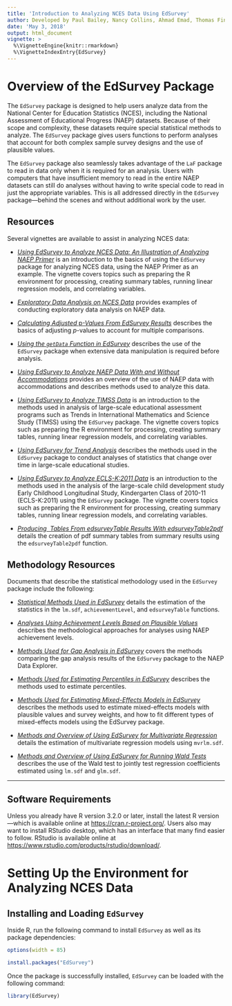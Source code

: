 ---
title: 'Introduction to Analyzing NCES Data Using EdSurvey'
author: Developed by Paul Bailey, Nancy Collins, Ahmad Emad, Thomas Fink, Huade Huo, Julian Gerez, Michael Lee, Yuqi Liao, Trang Nguyen, Qingshu Xie, Jiao Yu, and Ting Zhang
date: 'May 3, 2018'
output: html_document
vignette: >
  %\VignetteEngine{knitr::rmarkdown}
  %\VignetteIndexEntry{EdSurvey}
---
  
# Overview of the EdSurvey Package
  
The `EdSurvey` package is designed to help users analyze data from the National Center for Education Statistics (NCES), including the National Assessment of Educational Progress (NAEP) datasets. Because of their scope and complexity, these datasets require special statistical methods to analyze. The `EdSurvey` package gives users functions to perform analyses that account for both complex sample survey designs and the use of plausible values.

The `EdSurvey` package also seamlessly takes advantage of the `LaF` package to read in data only when it is required for an analysis. Users with computers that have insufficient memory to read in the entire NAEP datasets can still do analyses without having to write special code to read in just the appropriate variables. This is all addressed directly in the `EdSurvey` package---behind the scenes and without additional work by the user.

## Resources

Several vignettes are available to assist in analyzing NCES data:

* [*Using EdSurvey to Analyze NCES Data: An Illustration of Analyzing NAEP Primer*](https://www.air.org/sites/default/files/Edsurvey.pdf) is an introduction to the basics of using the `EdSurvey` package for analyzing NCES data, using the NAEP Primer as an example. The vignette covers topics such as preparing the R environment for processing, creating summary tables, running linear regression models, and correlating variables.

* [*Exploratory Data Analysis on NCES Data*](https://www.air.org/sites/default/files/EdSurvey-EDA.pdf) provides examples of conducting exploratory data analysis on NAEP data.

* [*Calculating Adjusted* p*-Values From EdSurvey Results*](https://www.air.org/sites/default/files/EdSurvey-pvalues.pdf) describes the basics of adjusting *p*-values to account for multiple comparisons.

* [*Using the `getData` Function in EdSurvey*](https://www.air.org/sites/default/files/EdSurvey-getData.pdf) describes  the use of the `EdSurvey` package when extensive data manipulation is required before analysis.

* [*Using EdSurvey to Analyze NAEP Data With and Without Accommodations*](https://www.air.org/sites/default/files/EdSurvey-Accommodations.pdf) provides an overview of the use of NAEP data with accommodations and describes methods used to analyze this data.

* [*Using EdSurvey to Analyze TIMSS Data*](https://www.air.org/sites/default/files/EdSurvey-TIMSS.pdf) is an introduction to the methods used in analysis of  large-scale educational assessment programs such as Trends in International Mathematics and Science Study (TIMSS) using the `EdSurvey` package. The vignette covers topics such as preparing the R environment for processing, creating summary tables, running linear regression models, and correlating variables.

* [*Using EdSurvey for Trend Analysis*](https://www.air.org/sites/default/files/EdSurvey-Trend.pdf) describes the methods used in the `EdSurvey` package to conduct analyses of statistics that change over time in large-scale educational studies.

* [*Using EdSurvey to Analyze ECLS-K:2011 Data*](https://www.air.org/sites/default/files/EdSurvey-TIMSS.pdf) is an introduction to the methods used in the analysis of the large-scale child development study Early Childhood Longitudinal Study, Kindergarten Class of 2010-11 (ECLS-K:2011) using the `EdSurvey` package. The vignette covers topics such as preparing the R environment for processing, creating summary tables, running linear regression models, and correlating variables.

* [*Producing \LaTeX \ Tables From edsurveyTable Results With edsurveyTable2pdf*](https://www.air.org/sites/default/files/EdSurvey-LaTeXtables.pdf) details the creation of pdf summary tables from summary results using the `edsurveyTable2pdf` function.

## Methodology Resources

Documents that describe the statistical methodology used in the `EdSurvey` package include the following:

* [*Statistical Methods Used in EdSurvey*](https://www.air.org/sites/default/files/EdSurvey-Statistics.pdf) details the estimation of the statistics in the `lm.sdf`, `achievementLevel`, and `edsurveyTable` functions.

* [*Analyses Using Achievement Levels Based on Plausible Values*](https://www.air.org/resource/analyses-using-achievement-levels-based-plausible-values) describes the methodological approaches for analyses using NAEP achievement levels.

* [*Methods Used for Gap Analysis in EdSurvey*](https://www.air.org/sites/default/files/EdSurvey-Gap.pdf) covers the methods comparing the gap analysis results of the `EdSurvey` package to the NAEP Data Explorer.

* [*Methods Used for Estimating Percentiles in EdSurvey*](https://www.air.org/sites/default/files/EdSurvey-Percentiles.pdf) describes the methods used to estimate percentiles.

* [*Methods Used for Estimating Mixed-Effects Models in EdSurvey*](https://www.air.org/sites/default/files/EdSurvey-Mixed_Models.pdf) describes the methods used to estimate mixed-effects models with plausible values and survey weights, and how to fit different types of mixed-effects models using the EdSurvey package.

* [*Methods and Overview of Using EdSurvey for Multivariate Regression*](https://www.air.org/sites/default/files/EdSurvey-Multivariate_Regression.pdf) details the estimation of multivariate regression models using `mvrlm.sdf`.

* [*Methods and Overview of Using EdSurvey for Running Wald Tests*](https://www.air.org/sites/default/files/EdSurvey-WaldTest.pdf) describes the use of the Wald test to jointly test regression coefficients estimated using `lm.sdf` and `glm.sdf`.

***

## Software Requirements

Unless you already have R version 3.2.0 or later,  install the latest R version---which is available online at [https://cran.r-project.org/](https://cran.r-project.org/). Users also may want to install RStudio desktop, which has an interface that many find easier to follow. RStudio is available online at  [https://www.rstudio.com/products/rstudio/download/](https://www.rstudio.com/products/rstudio/download/).

# Setting Up the Environment for Analyzing NCES Data

## Installing and Loading `EdSurvey`

Inside R, run the following command to install `EdSurvey` as well as its package dependencies:

```{r code options, echo = FALSE}
options(width = 85)
```

```{r source package, eval=FALSE}
install.packages("EdSurvey")
```
Once the package is successfully installed, `EdSurvey` can be loaded with the following command:

```{r load package, results="hide", message=FALSE}
library(EdSurvey)
```
